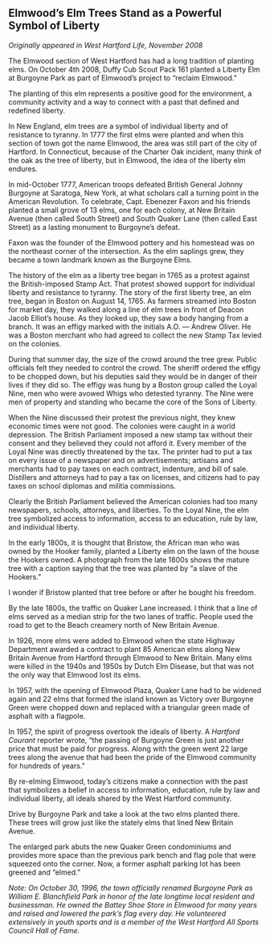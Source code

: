 ## Elmwood’s Elm Trees Stand as a Powerful Symbol of Liberty {-}

*Originally appeared in West Hartford Life, November 2008*

The Elmwood section of West Hartford has had a long tradition of planting elms. On October 4th 2008, Duffy Cub Scout Pack 161 planted a Liberty Elm at Burgoyne Park as part of Elmwood’s project to “reclaim Elmwood.”

The planting of this elm represents a positive good for the environment, a community activity and a way to connect with a past that defined and redefined liberty.

In New England, elm trees are a symbol of individual liberty and of resistance to tyranny. In 1777 the first elms were planted and when this section of town got the name Elmwood, the area was still part of the city of Hartford. In Connecticut, because of the Charter Oak incident, many think of the oak as the tree of liberty, but in Elmwood, the idea of the liberty elm endures.

In mid-October 1777, American troops defeated British General Johnny Burgoyne at Saratoga, New York, at what scholars call a turning point in the American Revolution. To celebrate, Capt. Ebenezer Faxon and his friends planted a small grove of 13 elms, one for each colony, at New Britain Avenue (then called South Street) and South Quaker Lane (then called East Street) as a lasting monument to Burgoyne’s defeat.

Faxon was the founder of the Elmwood pottery and his homestead was on the northeast corner of the intersection. As the elm saplings grew, they became a town landmark known as the Burgoyne Elms.

The history of the elm as a liberty tree began in 1765 as a protest against the British-imposed Stamp Act. That protest showed support for individual liberty and resistance to tyranny. The story of the first liberty tree, an elm tree, began in Boston on August 14, 1765. As farmers streamed into Boston for market day, they walked along a line of elm trees in front of Deacon Jacob Elliot’s house. As they looked up, they saw a body hanging from a branch. It was an effigy marked with the initials A.O. --- Andrew Oliver. He was a Boston merchant who had agreed to collect the new Stamp Tax levied on the colonies.

During that summer day, the size of the crowd around the tree grew. Public officials felt they needed to control the crowd. The sheriff ordered the effigy to be chopped down, but his deputies said they would be in danger of their lives if they did so. The effigy was hung by a Boston group called the Loyal Nine, men who were avowed Whigs who detested tyranny. The Nine were men of property and standing who became the core of the Sons of Liberty.

When the Nine discussed their protest the previous night, they knew economic times were not good. The colonies were caught in a world depression. The British Parliament imposed a new stamp tax without their consent and they believed they could not afford it. Every member of the Loyal Nine was directly threatened by the tax. The printer had to put a tax on every issue of a newspaper and on advertisements; artisans and merchants had to pay taxes on each contract, indenture, and bill of sale. Distillers and attorneys had to pay a tax on licenses, and citizens had to pay taxes on school diplomas and militia commissions.

Clearly the British Parliament believed the American colonies had too many newspapers, schools, attorneys, and liberties. To the Loyal Nine, the elm tree symbolized access to information, access to an education, rule by law, and individual liberty.

In the early 1800s, it is thought that Bristow, the African man who was owned by the Hooker family, planted a Liberty elm on the lawn of the house the Hookers owned. A photograph from the late 1800s shows the mature tree with a caption saying that the tree was planted by "a slave of the Hookers."

I wonder if Bristow planted that tree before or after he bought his freedom.

By the late 1800s, the traffic on Quaker Lane increased. I think that a line of elms served as a median strip for the two lanes of traffic. People used the road to get to the Beach creamery north of New Britain Avenue.

In 1926, more elms were added to Elmwood when the state Highway Department awarded a contract to plant 85 American elms along New Britain Avenue from Hartford through Elmwood to New Britain. Many elms were killed in the 1940s and 1950s by Dutch Elm Disease, but that was not the only way that Elmwood lost its elms.

In 1957, with the opening of Elmwood Plaza, Quaker Lane had to be widened again and 22 elms that formed the island known as Victory over Burgoyne Green were chopped down and replaced with a triangular green made of asphalt with a flagpole.

In 1957, the spirit of progress overtook the ideals of liberty. A *Hartford Courant* reporter wrote, “the passing of Burgoyne Green is just another price that must be paid for progress. Along with the green went 22 large trees along the avenue that had been the pride of the Elmwood community for hundreds of years.”

By re-elming Elmwood, today’s citizens make a connection with the past that symbolizes a belief in access to information, education, rule by law and individual liberty, all ideals shared by the West Hartford community.

Drive by Burgoyne Park and take a look at the two elms planted there. These trees will grow just like the stately elms that lined New Britain Avenue.

The enlarged park abuts the new Quaker Green condominiums and provides more space than the previous park bench and flag pole that were squeezed onto the corner. Now, a former asphalt parking lot has been greened and “elmed.”

*Note: On October 30, 1996, the town officially renamed Burgoyne Park as William E. Blanchfield Park in honor of the late longtime local resident and businessman. He owned the Battey Shoe Store in Elmwood for many years and raised and lowered the park’s flag every day. He volunteered extensively in youth sports and is a member of the West Hartford All Sports Council Hall of Fame.*
